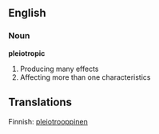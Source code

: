 ==English==
===Noun===
'''pleiotropic'''
# Producing many effects
# Affecting more than one characteristics
== Translations ==
Finnish: [[:fi:pleiotrooppinen|pleiotrooppinen]]